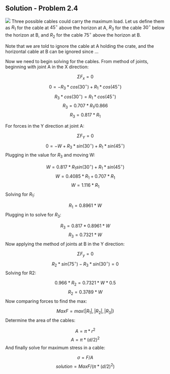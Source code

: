 ## Solution - Problem 2.4

![](images/146.png)
Three possible cables could carry the maximum load. Let us define them as $R_1$ for the cable at $45^\circ$ above the horizon at A, $R_3$ for the cable $30^\circ$ below the horizon at B, and $R_2$ for the cable $75^\circ$ above the horizon at B.

Note that we are told to ignore the cable at A holding the crate, and the horizontal cable at B can be ignored since ...

Now we need to begin solving for the cables. From method of joints, beginning with joint A in the X direction:

$$\Sigma F_x = 0$$
$$0 = -R_3*cos(30^\circ)+R_1*cos(45^\circ)$$
$$R_3*cos(30^\circ) = R_1*cos(45^\circ)$$
$$R_3 = 0.707*R_1/0.866$$
$$R_3 = 0.817*R_1$$

For forces in the Y direction at joint A:

$$\Sigma F_Y = 0$$
$$0 = -W+R_3*sin(30^\circ)+R_1*sin(45^\circ)$$
Plugging in the value for $R_3$ and moving W:

$$W = 0.817*R_1sin(30^\circ)+R_1*sin(45^\circ)$$
$$W = 0.4085*R_1+0.707*R_1$$
$$W = 1.116*R_1$$
Solving for $R_1$:

$$R_1 = 0.8961*W$$
Plugging in to solve for $R_3$:

$$R_3 = 0.817*0.8961*W$$
$$R_3 = 0.7321*W$$
Now applying the method of joints at B in the Y direction:

$$\Sigma F_y = 0$$
$$R_2*sin(75^\circ)-R_3*sin(30^\circ)=0$$
Solving for R2:

$$0.966*R_2 = 0.7321*W*0.5$$
$$R_2 = 0.3789*W$$
Now comparing forces to find the max:

$$Max F = max(|R_1|,|R_2|,|R_3|)$$
Determine the area of the cables:

$$A = \pi*r^2$$
$$A = \pi*(d/2)^2$$
And finally solve for maximum stress in a cable:

$$\sigma = F/A$$
$$solution = MaxF/(\pi*(d/2)^2)$$